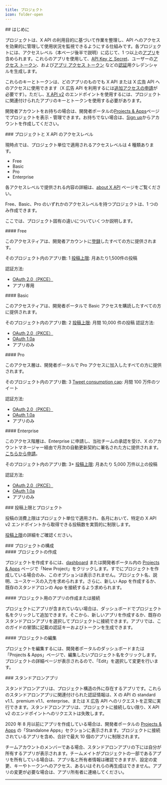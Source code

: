 ```yaml
---
title: プロジェクト
icon: folder-open
---
```


<div id="introduction">
  ## はじめに
</div>

プロジェクトは、X API の利用目的に基づいて作業を整理し、API へのアクセスを効果的に管理して使用状況を監視できるようにする仕組みです。各プロジェクトには、アクセスレベル（本ページ後半で説明）に応じて、1 つ以上の[アプリ](/ja/resources/fundamentals/developer-apps)を含められます。これらのアプリを使用して、[API Key と Secret](/ja/resources/fundamentals/authentication#api-key-and-secret)、ユーザーの[アクセス トークン](/ja/resources/fundamentals/authentication#obtaining-access-tokens-using-3-legged-oauth-flow)、および[アプリ アクセス トークン](/ja/resources/fundamentals/authentication#bearer-token-also-known-as-app-only) などの[認証](/ja/resources/fundamentals/authentication)用クレデンシャルを生成します。

これらのキーとトークンは、どのアプリのものでも X API または X 広告 API へのアクセスに使用できます（X 広告 API を利用するには[追加アクセスの申請](/ja/x-ads-api/getting-started/step-by-step-guide)が必要です）。ただし、[X API v2](/ja/x-api/introduction) のエンドポイントを使用するには、プロジェクトに関連付けられたアプリのキーとトークンを使用する必要があります。

開発者アカウントをお持ちの場合は、開発者ポータルの[Projects & Apps](https://developer.x.com/en/portal/projects-and-apps)ページでプロジェクトを表示・管理できます。お持ちでない場合は、[Sign up](https://developer.x.com/en/portal/petition/essential/basic-info)からアカウントを作成してください。

<div id="projects-and-x-api-access-levels">
  ### プロジェクトと X API のアクセスレベル
</div>

現時点では、プロジェクト単位で適用されるアクセスレベルは 4 種類あります。

- Free
- Basic
- Pro
- Enterprise

各アクセスレベルで提供される内容の詳細は、[about X API](/ja/x-api/getting-started/about-x-api) ページをご覧ください。

Free、Basic、Pro のいずれかのアクセスレベルを持つプロジェクトは、1 つのみ作成できます。

ここでは、プロジェクト固有の違いについていくつか説明します。

<div id="free">
  #### Free
</div>

このアクセスティアは、開発者アカウントに[登録](https://developer.twitter.com/en/portal/petition/essential/basic-info)したすべての方に提供されます。

そのプロジェクト内のアプリ数: 1
[投稿上限](/ja/x-api/fundamentals/post-cap): 月あたり1,500件の投稿

認証方法:

- [OAuth 2.0（PKCE）](/ja/resources/fundamentals/authentication#oauth-2-0-authorization-code-flow-with-pkce-2)
- アプリ専用

<div id="basic">
  #### Basic
</div>

このアクセスティアは、開発者ポータルで Basic アクセスを購読したすべての方に提供されます。

そのプロジェクト内のアプリ数: 2
[投稿上限](/ja/x-api/fundamentals/post-cap): 月間 10,000 件の投稿
認証方法:

- [OAuth 2.0（PKCE）](/ja/resources/fundamentals/authentication#oauth-2-0-authorization-code-flow-with-pkce-2)
- [OAuth 1.0a](/ja/resources/fundamentals/authentication#oauth-1-0a-2)
- アプリのみ

<div id="pro">
  #### Pro
</div>

このアクセス層は、開発者ポータルで Pro アクセスに加入したすべての方に提供されます。

そのプロジェクト内のアプリ数: 3
[Tweet consumption cap](/ja/x-api/fundamentals/post-cap): 月間 100 万件のツイート

認証方法:

- [OAuth 2.0（PKCE）](/ja/resources/fundamentals/authentication#oauth-2-0-authorization-code-flow-with-pkce-2)
- [OAuth 1.0a](/ja/resources/fundamentals/authentication#oauth-1-0a-2)
- アプリのみ

<div id="enterprise">
  #### Enterprise
</div>

このアクセス階層は、Enterprise に申請し、当社チームの承認を受け、X のアカウントマネージャー経由で月次の自動更新契約に署名された方に提供されます。[こちらから申請](https://docs.google.com/forms/d/e/1FAIpQLScO3bczKWO2jFHyVZJUSEGfdyfFaqt2MvmOfl_aJp0KxMqtDA/viewform)。

そのプロジェクト内のアプリ数: 3+
[投稿上限](/ja/x-api/fundamentals/post-cap): 月あたり 5,000 万件以上の投稿

認証方法:

- [OAuth 2.0（PKCE）](/ja/resources/fundamentals/authentication#oauth-2-0-authorization-code-flow-with-pkce-2)
- [OAuth 1.0a](/ja/resources/fundamentals/authentication#oauth-1-0a-2)
- アプリのみ

<div id="tweet-caps-and-projects">
  ### 投稿上限とプロジェクト
</div>

投稿の消費上限はプロジェクト単位で適用され、各月において、特定の X API v2 エンドポイントから取得できる投稿数を実質的に制限します。

[投稿上限](/ja/x-api/fundamentals/post-cap)の詳細をご確認ください。

<div id="configuring-projects">
  ### プロジェクトの構成
</div>

<div id="creating-a-project">
  #### プロジェクトの作成
</div>

プロジェクトを作成するには、[dashboard](https://developer.twitter.com/en/portal/dashboard) または開発者ポータル内の [Projects & Apps](https://developer.twitter.com/en/portal/projects-and-apps) ページで「New Project」をクリックします。すでにプロジェクトを作成している場合のみ、このオプションは表示されません。プロジェクト名、説明、ユースケースの入力を求められます。さらに、新しい App を作成するか、既存のスタンドアロンの App を接続するよう求められます。

<div id="creating-or-connecting-an-app-for-your-project">
  #### プロジェクト用のアプリの作成または接続
</div>

プロジェクトにアプリが含まれていない場合は、ダッシュボードでプロジェクト名をクリックして追加できます。そこから、新しいアプリを作成するか、既存のスタンドアロンアプリを選択してプロジェクトに接続できます。アプリでは、このガイドの冒頭に記載の認証キーおよびトークンを生成できます。

<div id="editing-a-project">
  #### プロジェクトの編集
</div>

プロジェクトを編集するには、開発者ポータルのダッシュボードまたは「Projects & Apps」ページで、編集したいプロジェクト名をクリックします。プロジェクトの詳細ページが表示されるので、「Edit」を選択して変更を行います。

<div id="standalone-apps">
  ### スタンドアロンアプリ
</div>

スタンドアロンアプリは、プロジェクト構造の外に存在するアプリです。これらのスタンドアロンアプリに関連付けられた認証情報は、X の API の standard v1.1、premium v1.1、enterprise、または X 広告 API へのリクエストを正常に実行できます。スタンドアロンアプリは、プロジェクトに接続しない限り、X API v2 のエンドポイントへのリクエストは失敗します。

2020 年 8 月以前にアプリを作成している場合は、開発者ポータルの [Projects & Apps](https://developer.twitter.com/en/portal/projects-and-apps) の「Standalone Apps」セクションに表示されます。プロジェクトに接続されているアプリを含め、合計で最大 10 個のアプリに制限されます。

チームアカウントのメンバーである場合、スタンドアロンアプリの下には自分が所有するアプリが表示されます。チームメイトがプロジェクトの一部であるアプリを所有している場合は、アプリ名と所有者情報は確認できますが、設定の変更、キーやトークンへのアクセス、あるいはそれらの再生成はできません。アプリの変更が必要な場合は、アプリ所有者に連絡してください。

---
